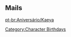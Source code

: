 ==Mails==
{{Mails by Category Table|Kaeya Mails|noheader=1}}

[[pt-br:Aniversário/Kaeya]]
[[Category:Character Birthdays]]